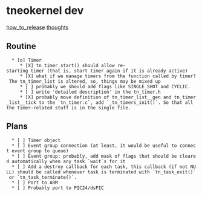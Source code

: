
= tneokernel dev =

[[how_to_release]]
[[thoughts]]



== Routine ==

   * [o] Timer
      * [X] tn_timer_start() should allow re-starting timer (that is, start timer again if it is already active)
      * [X] what if we manage timers from the function called by timer? The tn_timer_list is altered, so, things may be mixed up
      * [ ] probably we should add flags like SINGLE_SHOT and CYCLIC.
      * [ ] write 'detailed description' in the tn_timer.h
      * [X] probably move definition of tn_timer_list__gen and tn_timer_list__tick to the `tn_timer.c`, add `_tn_timers_init()`. So that all the timer-related stuff is in the single file.

== Plans ==

   * [ ] Timer object
   * [ ] Event group connection (at least, it would be useful to connect event group to queue)
   * [ ] Event group: probably, add mask of flags that should be cleared automatically when any task `wait`s for it
   * [ ] Add a destroy callback for each task, this callback (if not NULL) should be called whenever task is terminated with `tn_task_exit()` or `tn_task_terminate()`.
   * [ ] Port to ARM
   * [ ] Probably port to PIC24/dsPIC



   

